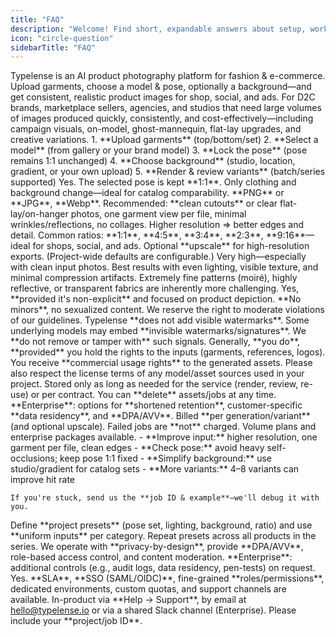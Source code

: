 ```yaml
---
title: "FAQ"
description: "Welcome! Find short, expandable answers about setup, workflow, quality, legal, and API."
icon: "circle-question"
sidebarTitle: "FAQ"
---
```


<AccordionGroup>
  <Accordion title="What is Typelense?">
    Typelense is an AI product photography platform for fashion & e-commerce. Upload garments, choose a model & pose, optionally a background—and get consistent, realistic product images for shop, social, and ads.
  </Accordion>
  <Accordion title="Who is Typelense for?">
    For D2C brands, marketplace sellers, agencies, and studios that need large volumes of images produced quickly, consistently, and cost-effectively—including campaign visuals, on-model, ghost-mannequin, flat-lay upgrades, and creative variations.
  </Accordion>
  <Accordion title="What does a typical generation look like?">
    1. **Upload garments** (top/bottom/set)
    2. **Select a model** (from gallery or your brand model)
    3. **Lock the pose** (pose remains 1:1 unchanged)
    4. **Choose background** (studio, location, gradient, or your own upload)
    5. **Render & review variants** (batch/series supported)
  </Accordion>
  <Accordion title="Will the pose really remain unchanged?">
    Yes. The selected pose is kept **1:1**. Only clothing and background change—ideal for catalog comparability.
  </Accordion>
  <Accordion title="Which file formats & quality should I upload?">
    **PNG** or **JPG**, **Webp**. Recommended: **clean cutouts** or clear flat-lay/on-hanger photos, one garment view per file, minimal wrinkles/reflections, no collages. Higher resolution ⇒ better edges and detail.
  </Accordion>
  <Accordion title="What aspect ratios & resolutions do I get?">
    Common ratios: **1:1**, **4:5**, **3:4**, **2:3**, **9:16**—ideal for shops, social, and ads. Optional **upscale** for high-resolution exports. (Project-wide defaults are configurable.)
  </Accordion>
  <Accordion title="How accurate is garment fidelity (logos, patterns, fabrics)?">
    Very high—especially with clean input photos. Best results with even lighting, visible texture, and minimal compression artifacts. Extremely fine patterns (moiré), highly reflective, or transparent fabrics are inherently more challenging.
  </Accordion>
  <Accordion title="Is underwear/swimwear allowed?">
    Yes, **provided it's non-explicit** and focused on product depiction. **No minors**, no sexualized content. We reserve the right to moderate violations of our guidelines.
  </Accordion>
  <Accordion title="What about watermarks/AI markings?">
    Typelense **does not add visible watermarks**. Some underlying models may embed **invisible watermarks/signatures**. We **do not remove or tamper with** such signals.
  </Accordion>
  <Accordion title="Who owns the generated images?">
    Generally, **you do**, **provided** you hold the rights to the inputs (garments, references, logos). You receive **commercial usage rights** to the generated assets. Please also respect the license terms of any model/asset sources used in your project.
  </Accordion>
  <Accordion title="Where is data processed & how long is it retained?">
    Stored only as long as needed for the service (render, review, re-use) or per contract. You can **delete** assets/jobs at any time. **Enterprise**: options for **shortened retention**, customer-specific **data residency**, and **DPA/AVV**.
  </Accordion>
  <Accordion title="How are credits/pricing calculated?">
    Billed **per generation/variant** (and optional upscale). Failed jobs are **not** charged. Volume plans and enterprise packages available.
  </Accordion>
  <Accordion title="What can I do if quality/fit isn't right?">
    - **Improve input:** higher resolution, one garment per file, clean edges
    - **Check pose:** avoid heavy self-occlusions; keep pose 1:1 fixed
    - **Simplify background:** use studio/gradient for catalog sets
    - **More variants:** 4–8 variants can improve hit rate

    If you're stuck, send us the **job ID & example**—we'll debug it with you.
  </Accordion>
  <Accordion title="How do I ensure series consistency (catalog look)?">
    Define **project presets** (pose set, lighting, background, ratio) and use **uniform inputs** per category. Repeat presets across all products in the series.
  </Accordion>
  <Accordion title="Which compliance topics do you cover (EU AI Act, data protection)?">
    We operate with **privacy-by-design**, provide **DPA/AVV**, role-based access control, and content moderation. **Enterprise**: additional controls (e.g., audit logs, data residency, pen-tests) on request.
  </Accordion>
  <Accordion title="Do you offer enterprise features (SLA, SSO, roles)?">
    Yes. **SLA**, **SSO (SAML/OIDC)**, fine-grained **roles/permissions**, dedicated environments, custom quotas, and support channels are available.
  </Accordion>
  <Accordion title="How do I reach support?">
    In-product via **Help → Support**, by email at <a href="mailto:hello@typelense.io">hello@typelense.io</a> or via a shared Slack channel (Enterprise). Please include your **project/job ID**.
  </Accordion>
</AccordionGroup>